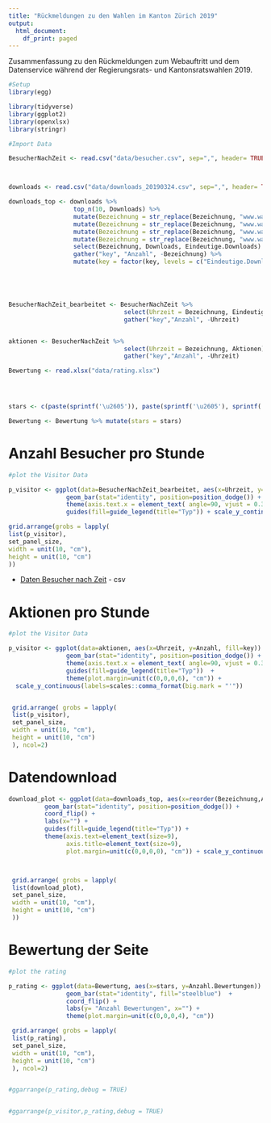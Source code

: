 ```yaml
---
title: "Rückmeldungen zu den Wahlen im Kanton Zürich 2019"
output:
  html_document:
    df_print: paged
---
```


Zusammenfassung zu den Rückmeldungen zum Webauftritt und dem Datenservice während der Regierungsrats- und Kantonsratswahlen 2019.

```r
#Setup
library(egg)

library(tidyverse)
library(ggplot2)
library(openxlsx)
library(stringr)

```

```r

#Import Data

BesucherNachZeit <- read.csv("data/besucher.csv", sep=",", header= TRUE, fill=TRUE)



downloads <- read.csv("data/downloads_20190324.csv", sep=",", header= TRUE, fill=TRUE, stringsAsFactors =FALSE)

downloads_top <- downloads %>% 
                  top_n(10, Downloads) %>% 
                  mutate(Bezeichnung = str_replace(Bezeichnung, "www.wahlen.zh.ch/wahlen2019/public/","")) %>%
                  mutate(Bezeichnung = str_replace(Bezeichnung, "www.wahlen.zh.ch/wahlen2019/intern/","")) %>%  
                  mutate(Bezeichnung = str_replace(Bezeichnung, "www.wahlen.zh.ch/wahlen2019/medien/","")) %>%
                  mutate(Bezeichnung = str_replace(Bezeichnung, "www.wahlen.zh.ch/krdaten_staatsarchiv/","")) %>% 
                  select(Bezeichnung, Downloads, Eindeutige.Downloads) %>% 
                  gather("key", "Anzahl", -Bezeichnung) %>% 
                  mutate(key = factor(key, levels = c("Eindeutige.Downloads" ,"Downloads" ))) 





BesucherNachZeit_bearbeitet <- BesucherNachZeit %>% 
                                select(Uhrzeit = Bezeichnung, Eindeutige.Besucher) %>% 
                                gather("key","Anzahl", -Uhrzeit)


aktionen <- BesucherNachZeit %>% 
                                select(Uhrzeit = Bezeichnung, Aktionen) %>% 
                                gather("key","Anzahl", -Uhrzeit)

Bewertung <- read.xlsx("data/rating.xlsx")




stars <- c(paste(sprintf('\u2605')), paste(sprintf('\u2605'), sprintf('\u2605')),  paste(sprintf('\u2605'), sprintf('\u2605'), sprintf('\u2605')), paste(sprintf('\u2605'), sprintf('\u2605'), sprintf('\u2605'), sprintf('\u2605')), paste(sprintf('\u2605'), sprintf('\u2605'), sprintf('\u2605'), sprintf('\u2605') , sprintf('\u2605')) )

Bewertung <- Bewertung %>% mutate(stars = stars)

```

# Anzahl Besucher pro Stunde
```r

#plot the Visitor Data

p_visitor <- ggplot(data=BesucherNachZeit_bearbeitet, aes(x=Uhrzeit, y=Anzahl, fill=key)) +
                geom_bar(stat="identity", position=position_dodge()) + 
                theme(axis.text.x = element_text( angle=90, vjust = 0.3)) +
                guides(fill=guide_legend(title="Typ")) + scale_y_continuous(labels=scales::comma_format(big.mark = "'"))

grid.arrange(grobs = lapply(
list(p_visitor),
set_panel_size,
width = unit(10, "cm"),
height = unit(10, "cm")
)) 
```

* [Daten Besucher nach Zeit](data/besucher.csv) - csv

# Aktionen pro Stunde
```r

#plot the Visitor Data

p_visitor <- ggplot(data=aktionen, aes(x=Uhrzeit, y=Anzahl, fill=key)) +
                geom_bar(stat="identity", position=position_dodge()) + 
                theme(axis.text.x = element_text( angle=90, vjust = 0.3)) +
                guides(fill=guide_legend(title="Typ"))  +
                theme(plot.margin=unit(c(0,0,0,6), "cm")) + 
  scale_y_continuous(labels=scales::comma_format(big.mark = "'"))


 grid.arrange( grobs = lapply(
 list(p_visitor),
 set_panel_size,
 width = unit(10, "cm"),
 height = unit(10, "cm")
 ), ncol=2) 

```


# Datendownload

```r


download_plot <- ggplot(data=downloads_top, aes(x=reorder(Bezeichnung,Anzahl), y=Anzahl, fill =key)) +
          geom_bar(stat="identity", position=position_dodge()) + 
          coord_flip() + 
          labs(x="") + 
          guides(fill=guide_legend(title="Typ")) +
          theme(axis.text=element_text(size=9),
                axis.title=element_text(size=9),
                plot.margin=unit(c(0,0,0,0), "cm")) + scale_y_continuous(labels=scales::comma_format(big.mark = "'"))



 grid.arrange( grobs = lapply(
 list(download_plot),
 set_panel_size,
 width = unit(10, "cm"),
 height = unit(10, "cm")
 )) 
```




# Bewertung der Seite
```r
#plot the rating

p_rating <- ggplot(data=Bewertung, aes(x=stars, y=Anzahl.Bewertungen)) +
                geom_bar(stat="identity", fill="steelblue")  + 
                coord_flip() +  
                labs(y= "Anzahl Bewertungen", x="") +
                theme(plot.margin=unit(c(0,0,0,4), "cm")) 

 grid.arrange( grobs = lapply(
 list(p_rating),
 set_panel_size,
 width = unit(10, "cm"),
 height = unit(10, "cm")
 ), ncol=2) 


#ggarrange(p_rating,debug = TRUE)


#ggarrange(p_visitor,p_rating,debug = TRUE)
```

